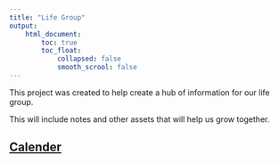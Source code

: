 ```yaml
---
title: "Life Group"
output:
    html_document:
        toc: true
        toc_float: 
            collapsed: false
            smooth_scrool: false
---
```



This project was created to help create a hub of information for our life group.

This will include notes and other assets that will help us grow together.

## [Calender](webcal://p36-calendars.icloud.com/published/2/MLFICkCSZA1VZ-Vij-ph7uzX8uHKBUnCn5HycVtzdyZVq16YC7gvxfBxb5g2F81J7ghZMZBYBqt0nWxKQF0uTj4bp9cqGyhzet7i5Z_99d4)
